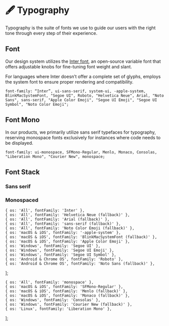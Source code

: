 
# 🖋️ Typography

Typography is the suite of fonts we use to guide our users with the right tone through every step of their experience.

## Font

Our design system utilizes the [Inter font](https://fonts.google.com/specimen/Inter), an open-source variable font that offers adjustable knobs for fine-tuning font weight and slant.

For languages where Inter doesn’t offer a complete set of glyphs, employs the system font to ensure proper rendering and compatibility.

`font-family: “Inter”, ui-sans-serif, system-ui, -apple-system, BlinkMacSystemFont, "Segoe UI", Roboto, "Helvetica Neue", Arial, "Noto Sans", sans-serif, "Apple Color Emoji", "Segoe UI Emoji", "Segoe UI Symbol", "Noto Color Emoji";`

<FoundationsInter />

## Font Mono

In our products, we primarily utilize sans serif typefaces for typography, reserving monospace fonts exclusively for instances where code needs to be displayed.

`font-family: ui-monospace, SFMono-Regular, Menlo, Monaco, Consolas, "Liberation Mono", "Courier New", monospace;`

## Font Stack

### Sans serif

<FoundationsTypography fonts={fontsSansSerif} />

### Monospaced

<FoundationsTypography fonts={fontsMono} />

    { os: 'All', fontFamily: 'Inter' },
    { os: 'All', fontFamily: 'Helvetica Neue (fallback)' },
    { os: 'All', fontFamily: 'Arial (fallback)' },
    { os: 'All', fontFamily: 'sans-serif (fallback)' },
    { os: 'All', fontFamily: 'Noto Color Emoji (fallback)' },
    { os: 'macOS & iOS', fontFamily: '-apple-system' },
    { os: 'macOS & iOS', fontFamily: 'BlinkMacSystemFont (fallback)' },
    { os: 'macOS & iOS', fontFamily: 'Apple Color Emoji' },
    { os: 'Windows', fontFamily: 'Segoe UI' },
    { os: 'Windows', fontFamily: 'Segoe UI Emoji' },
    { os: 'Windows', fontFamily: 'Segoe UI Symbol' },
    { os: 'Android & Chrome OS', fontFamily: 'Roboto' },
    { os: 'Android & Chrome OS', fontFamily: 'Noto Sans (fallback)' },
];

    { os: 'All', fontFamily: 'monospace' },
    { os: 'macOS & iOS', fontFamily: 'SFMono-Regular' },
    { os: 'macOS & iOS', fontFamily: 'Menlo (fallback)' },
    { os: 'macOS & iOS', fontFamily: 'Monaco (fallback)' },
    { os: 'Windows', fontFamily: 'Consolas' },
    { os: 'Windows', fontFamily: 'Courier New (fallback)' },
    { os: 'Linux', fontFamily: 'Liberation Mono' },
];